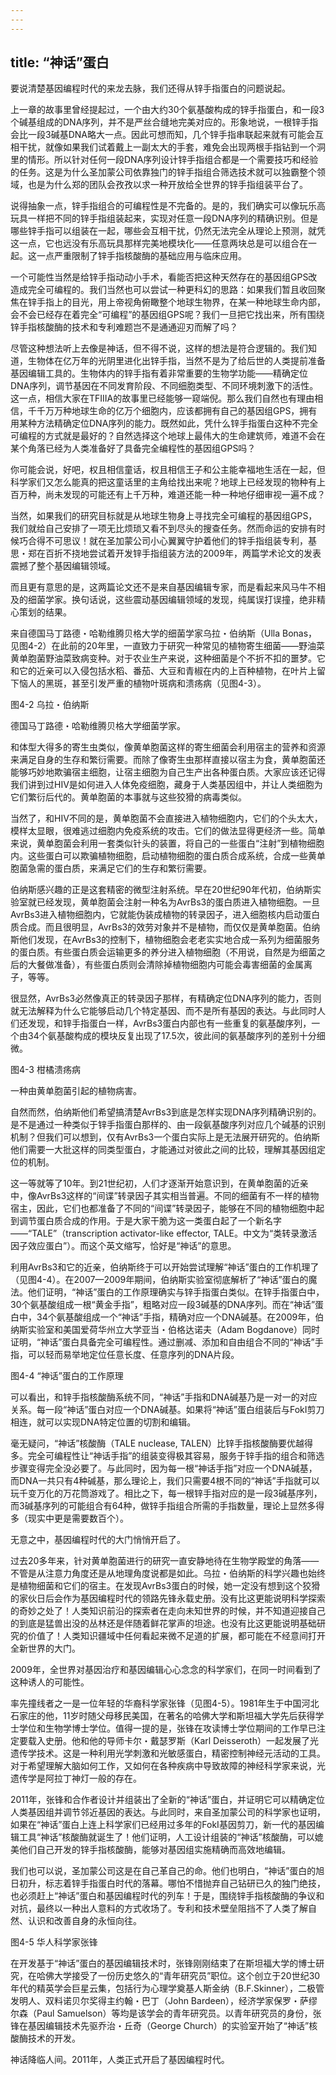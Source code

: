 ```yaml
---
---
---
```

title: “神话”蛋白
---




要说清楚基因编程时代的来龙去脉，我们还得从锌手指蛋白的问题说起。

上一章的故事里曾经提起过，一个由大约30个氨基酸构成的锌手指蛋白，和一段3个碱基组成的DNA序列，并不是严丝合缝地完美对应的。形象地说，一根锌手指会比一段3碱基DNA略大一点。因此可想而知，几个锌手指串联起来就有可能会互相干扰，就像如果我们试着戴上一副太大的手套，难免会出现两根手指钻到一个洞里的情形。所以针对任何一段DNA序列设计锌手指组合都是一个需要技巧和经验的任务。这是为什么圣加蒙公司依靠独门的锌手指组合筛选技术就可以独霸整个领域，也是为什么郑的团队会孜孜以求一种开放给全世界的锌手指组装平台了。

说得抽象一点，锌手指组合的可编程性是不完备的。是的，我们确实可以像玩乐高玩具一样把不同的锌手指组装起来，实现对任意一段DNA序列的精确识别。但是哪些锌手指可以组装在一起，哪些会互相干扰，仍然无法完全从理论上预测，就凭这一点，它也远没有乐高玩具那样完美地模块化——任意两块总是可以组合在一起。这一点严重限制了锌手指核酸酶的基础应用与临床应用。

一个可能性当然是给锌手指动动小手术，看能否把这种天然存在的基因组GPS改造成完全可编程的。我们当然也可以尝试一种更科幻的思路：如果我们暂且收回聚焦在锌手指上的目光，用上帝视角俯瞰整个地球生物界，在某一种地球生命内部，会不会已经存在着完全“可编程”的基因组GPS呢？我们一旦把它找出来，所有围绕锌手指核酸酶的技术和专利难题岂不是通通迎刃而解了吗？

尽管这种想法听上去像是神话，但不得不说，这样的想法是符合逻辑的。我们知道，生物体在亿万年的光阴里进化出锌手指，当然不是为了给后世的人类提前准备基因编辑工具的。生物体内的锌手指有着非常重要的生物学功能——精确定位DNA序列，调节基因在不同发育阶段、不同细胞类型、不同环境刺激下的活性。这一点，相信大家在TFIIIA的故事里已经能够一窥端倪。那么我们自然也有理由相信，千千万万种地球生命的亿万个细胞内，应该都拥有自己的基因组GPS，拥有用某种方法精确定位DNA序列的能力。既然如此，凭什么锌手指蛋白这种不完全可编程的方式就是最好的？自然选择这个地球上最伟大的生命建筑师，难道不会在某个角落已经为人类准备好了具备完全编程性的基因组GPS吗？

你可能会说，好吧，权且相信童话，权且相信王子和公主能幸福地生活在一起，但科学家们又怎么能真的把这童话里的主角给找出来呢？地球上已经发现的物种有上百万种，尚未发现的可能还有上千万种，难道还能一种一种地仔细审视一遍不成？

当然，如果我们的研究目标就是从地球生物身上寻找完全可编程的基因组GPS，我们就给自己安排了一项无比烦琐又看不到尽头的搜查任务。然而命运的安排有时候巧合得不可思议！就在圣加蒙公司小心翼翼守护着他们的锌手指组装专利，基思・郑在百折不挠地尝试着开发锌手指组装方法的2009年，两篇学术论文的发表震撼了整个基因编辑领域。

而且更有意思的是，这两篇论文还不是来自基因编辑专家，而是看起来风马牛不相及的细菌学家。换句话说，这些震动基因编辑领域的发现，纯属误打误撞，绝非精心策划的结果。

来自德国马丁路德・哈勒维腾贝格大学的细菌学家乌拉・伯纳斯（Ulla Bonas，见图4-2）在此前的20年里，一直致力于研究一种常见的植物寄生细菌——野油菜黄单胞菌野油菜致病变种。对于农业生产来说，这种细菌是个不折不扣的噩梦。它和它的近亲可以入侵包括水稻、番茄、大豆和青椒在内的上百种植物，在叶片上留下恼人的黑斑，甚至引发严重的植物叶斑病和溃疡病（见图4-3）。

图4-2 乌拉・伯纳斯

德国马丁路德・哈勒维腾贝格大学细菌学家。



和体型大得多的寄生虫类似，像黄单胞菌这样的寄生细菌会利用宿主的营养和资源来满足自身的生存和繁衍需要。而除了像寄生虫那样直接以宿主为食，黄单胞菌还能够巧妙地欺骗宿主细胞，让宿主细胞为自己生产出各种蛋白质。大家应该还记得我们讲到过HIV是如何进入人体免疫细胞，藏身于人类基因组中，并让人类细胞为它们繁衍后代的。黄单胞菌的本事就与这些狡猾的病毒类似。

当然了，和HIV不同的是，黄单胞菌不会直接进入植物细胞内，它们的个头太大，模样太显眼，很难逃过细胞内免疫系统的攻击。它们的做法显得更经济一些。简单来说，黄单胞菌会利用一套类似针头的装置，将自己的一些蛋白“注射”到植物细胞内。这些蛋白可以欺骗植物细胞，启动植物细胞的蛋白质合成系统，合成一些黄单胞菌急需的蛋白质，来满足它们的生存和繁衍需要。

伯纳斯感兴趣的正是这套精密的微型注射系统。早在20世纪90年代初，伯纳斯实验室就已经发现，黄单胞菌会注射一种名为AvrBs3的蛋白质进入植物细胞。一旦AvrBs3进入植物细胞内，它就能伪装成植物的转录因子，进入细胞核内启动蛋白质合成。而且很明显，AvrBs3的效劳对象并不是植物，而仅仅是黄单胞菌。伯纳斯他们发现，在AvrBs3的控制下，植物细胞会老老实实地合成一系列为细菌服务的蛋白质。有些蛋白质会运输更多的养分进入植物细胞（不用说，自然是为细菌之后的大餐做准备），有些蛋白质则会清除掉植物细胞内可能会毒害细菌的金属离子，等等。

很显然，AvrBs3必然像真正的转录因子那样，有精确定位DNA序列的能力，否则就无法解释为什么它能够启动几个特定基因、而不是所有基因的表达。与此同时人们还发现，和锌手指蛋白一样，AvrBs3蛋白内部也有一些重复的氨基酸序列，一个由34个氨基酸构成的模块反复出现了17.5次，彼此间的氨基酸序列的差别十分细微。

图4-3 柑橘溃疡病

一种由黄单胞菌引起的植物病害。



自然而然，伯纳斯他们希望搞清楚AvrBs3到底是怎样实现DNA序列精确识别的。是不是通过一种类似于锌手指蛋白那样的、由一段氨基酸序列对应几个碱基的识别机制？但我们可以想到，仅有AvrBs3一个蛋白实际上是无法展开研究的。伯纳斯他们需要一大批这样的同类型蛋白，才能通过对彼此之间的比较，理解其基因组定位的机制。

这一等就等了10年。到21世纪初，人们才逐渐开始意识到，在黄单胞菌的近亲中，像AvrBs3这样的“间谍”转录因子其实相当普遍。不同的细菌有不一样的植物宿主，因此，它们也都准备了不同的“间谍”转录因子，能够在不同的植物细胞中起到调节蛋白质合成的作用。于是大家干脆为这一类蛋白起了一个新名字——“TALE”（transcription activator-like effector, TALE。中文为“类转录激活因子效应蛋白”）。而这个英文缩写，恰好是“神话”的意思。

利用AvrBs3和它的近亲，伯纳斯终于可以开始尝试理解“神话”蛋白的工作机理了（见图4-4）。在2007—2009年期间，伯纳斯实验室彻底解析了“神话”蛋白的魔法。他们证明，“神话”蛋白的工作原理确实与锌手指蛋白类似。在锌手指蛋白中，30个氨基酸组成一根“黄金手指”，粗略对应一段3碱基的DNA序列。而在“神话”蛋白中，34个氨基酸组成一个“神话”手指，精确对应一个DNA碱基。在2009年，伯纳斯实验室和美国爱荷华州立大学亚当・伯格达诺夫（Adam Bogdanove）同时证明，“神话”蛋白具备完全可编程性。通过删减、添加和自由组合不同的“神话”手指，可以轻而易举地定位任意长度、任意序列的DNA片段。

图4-4 “神话”蛋白的工作原理

可以看出，和锌手指核酸酶系统不同，“神话”手指和DNA碱基乃是一对一的对应关系。每一段“神话”蛋白对应一个DNA碱基。如果将“神话”蛋白组装后与FokI剪刀相连，就可以实现DNA特定位置的切割和编辑。



毫无疑问，“神话”核酸酶（TALE nuclease, TALEN）比锌手指核酸酶要优越得多。完全可编程性让“神话手指”的组装变得极其容易，服务于锌手指的组合和筛选步骤变得完全没必要了。与此同时，因为每一根“神话手指”对应一个DNA碱基，而DNA一共只有4种碱基，那么理论上，我们只需要4根不同的“神话”手指就可以玩千变万化的万花筒游戏了。相比之下，每一根锌手指对应的是一段3碱基序列，而3碱基序列的可能组合有64种，做锌手指组合所需的手指数量，理论上显然多得多（现实中更是需要数百个）。

无意之中，基因编程时代的大门悄悄开启了。

过去20多年来，针对黄单胞菌进行的研究一直安静地待在生物学殿堂的角落——不管是从注意力角度还是从地理角度说都是如此。乌拉・伯纳斯的科学兴趣也始终是植物细菌和它们的宿主。在发现AvrBs3蛋白的时候，她一定没有想到这个狡猾的家伙日后会作为基因编程时代的领路先锋永载史册。没有比这更能说明科学探索的奇妙之处了！人类知识前沿的探索者在走向未知世界的时候，并不知道迎接自己的到底是猛兽出没的丛林还是伴随着鲜花掌声的坦途。也没有比这更能说明基础研究的价值了！人类知识疆域中任何看起来微不足道的扩展，都可能在不经意间打开全新世界的大门。

2009年，全世界对基因治疗和基因编辑心心念念的科学家们，在同一时间看到了这种诱人的可能性。

率先撞线者之一是一位年轻的华裔科学家张锋（见图4-5）。1981年生于中国河北石家庄的他，11岁时随父母移民美国，在著名的哈佛大学和斯坦福大学先后获得学士学位和生物学博士学位。值得一提的是，张锋在攻读博士学位期间的工作早已注定要载入史册。他和他的导师卡尔・戴瑟罗斯（Karl Deisseroth）一起发展了光遗传学技术。这是一种利用光学刺激和光敏感蛋白，精密控制神经元活动的工具。对于希望理解大脑如何工作，又如何在各种疾病中导致故障的神经科学家来说，光遗传学是阿拉丁神灯一般的存在。

2011年，张锋和合作者设计并组装出了全新的“神话”蛋白，并证明它可以精确定位人类基因组并调节邻近基因的表达。与此同时，来自圣加蒙公司的科学家也证明，如果在“神话”蛋白上连上科学家们已经用过多年的FokI基因剪刀，新一代的基因编辑工具“神话”核酸酶就诞生了！他们证明，人工设计组装的“神话”核酸酶，可以媲美他们自己开发的锌手指核酸酶，能够对基因组实施精确而高效地编辑。

我们也可以说，圣加蒙公司这是在自己革自己的命。他们也明白，“神话”蛋白的旭日初升，标志着锌手指蛋白时代的落幕。哪怕不惜抛弃自己钻研已久的独门绝技，也必须赶上“神话”蛋白和基因编程时代的列车！于是，围绕锌手指核酸酶的争议和对抗，最终以一种出人意料的方式收场了。专利和技术壁垒阻挡不了人类了解自然、认识和改善自身的永恒向往。

图4-5 华人科学家张锋

在开发基于“神话”蛋白的基因编辑技术时，张锋刚刚结束了在斯坦福大学的博士研究，在哈佛大学接受了一份历史悠久的“青年研究员”职位。这个创立于20世纪30年代的精英学会巨星云集，包括行为心理学奠基人斯金纳（B.F.Skinner），二极管发明人、双料诺贝尔奖得主约翰・巴丁（John Bardeen），经济学家保罗・萨缪尔森（Paul Samuelson）等均是该学会的青年研究员。以青年研究员的身份，张锋在基因编辑技术先驱乔治・丘奇（George Church）的实验室开始了“神话”核酸酶技术的开发。



神话降临人间。2011年，人类正式开启了基因编程时代。